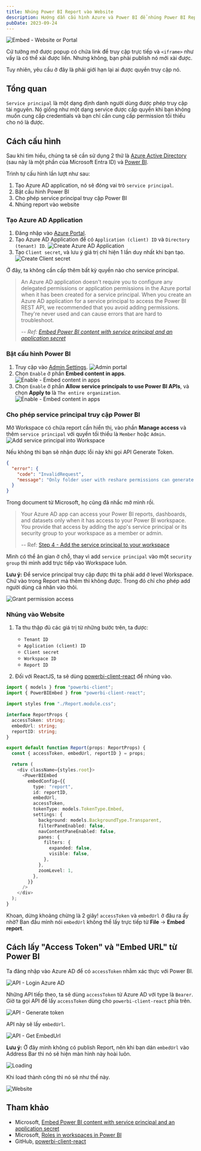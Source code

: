 ```yaml
---
title: Nhúng Power BI Report vào Website
description: Hướng dẫn cấu hình Azure và Power BI để nhúng Power BI Report vào Website
pubDate: 2023-09-24
---
```


![Embed - Website or Portal](../../assets/tutorials/nhung-power-bi-report-vao-website/embed-website-or-portal.png)

Cứ tưởng mở được popup có chứa link để truy cập trực tiếp và `<iframe>` như vầy là có thể xài được liền. Nhưng không, bạn phải publish nó mới xài được.

Tuy nhiên, yêu cầu ở đây là phải giới hạn lại ai được quyền truy cập nó.

## Tổng quan

`Service principal` là một dạng định danh người dùng được phép truy cập tài nguyên. Nó giống như một dạng service được cấp quyền khi bạn không muốn cung cấp credentials và bạn chỉ cần cung cấp permission tối thiểu cho nó là được.

## Cách cấu hình

Sau khi tìm hiểu, chúng ta sẽ cần sử dụng 2 thứ là [Azure Active Directory](https://azure.microsoft.com/en-us/products/active-directory) (sau này là một phần của Microsoft Entra ID) và [Power BI](https://powerbi.microsoft.com/en-us/what-is-power-bi/).

Trình tự cấu hình lần lượt như sau:

1. Tạo Azure AD application, nó sẽ đóng vai trò `service principal`.
2. Bật cấu hình Power BI
3. Cho phép service principal truy cập Power BI
4. Nhúng report vào website

### Tạo Azure AD Application

1. Đăng nhập vào [Azure Portal](https://portal.azure.com/).
2. Tạo Azure AD Application để có `Application (client) ID` và `Directory (tenant) ID`.
   ![Create Azure AD Application](../../assets/tutorials/nhung-power-bi-report-vao-website/create-azure-ad-application.png)
3. Tạo `Client secret`, và lưu ý giá trị chỉ hiện 1 lần duy nhất khi bạn tạo.
   ![Create Client secret](../../assets/tutorials/nhung-power-bi-report-vao-website/create-client-secret.png)

Ở đây, ta không cần cấp thêm bất kỳ quyền nào cho service principal.

> An Azure AD application doesn't require you to configure any delegated permissions or application permissions in the Azure portal when it has been created for a service principal. When you create an Azure AD application for a service principal to access the Power BI REST API, we recommended that you avoid adding permissions. They're never used and can cause errors that are hard to troubleshoot.
>
> -- <cite>Ref: [Embed Power BI content with service principal and an application secret](https://learn.microsoft.com/en-us/power-bi/developer/embedded/embed-service-principal#step-4---add-the-service-principal-to-your-workspace)</cite>

### Bật cấu hình Power BI

1. Truy cập vào [Admin Settings](https://app.powerbi.com/admin-portal/tenantSettings?experience=power-bi).
   ![Admin portal](../../assets/tutorials/nhung-power-bi-report-vao-website/powerbi-admin-portal.png)
2. Chọn `Enable` ở phần <strong>Embed content in apps</strong>.
   ![Enable - Embed content in apps](../../assets/tutorials/nhung-power-bi-report-vao-website/enable-embed.png)
3. Chọn `Enable` ở phần <strong>Allow service principals to use Power BI APIs</strong>, và chọn <strong>Apply to</strong> là `The entire organization`.
   ![Enable - Embed content in apps](../../assets/tutorials/nhung-power-bi-report-vao-website/enable-allow-service-principal.png)

### Cho phép service principal truy cập Power BI

Mở Workspace có chứa report cần hiển thị, vào phần <strong>Manage access</strong> và thêm `service principal` với quyền tối thiểu là `Member` hoặc `Admin`.
![Add service principal into Workspace](../../assets/tutorials/nhung-power-bi-report-vao-website/add-service-principal-into-workspace.png)

Nếu không thì bạn sẽ nhận được lỗi này khi gọi API Generate Token.

```json
{
  "error": {
    "code": "InvalidRequest",
    "message": "Only folder user with reshare permissions can generate embed token"
  }
}
```

Trong document từ Microsoft, họ cũng đã nhắc mở mình rồi.

> Your Azure AD app can access your Power BI reports, dashboards, and datasets only when it has access to your Power BI workspace. You provide that access by adding the app's service principal or its security group to your workspace as a member or admin.
>
> -- Ref: [Step 4 - Add the service principal to your workspace](https://learn.microsoft.com/en-us/power-bi/developer/embedded/embed-service-principal#step-4---add-the-service-principal-to-your-workspace)

Mình có thể ăn gian ở chỗ, thay vì add `service principal` vào một `security group` thì mình add trực tiếp vào Workspace luôn.

<strong className="text-red-500">Lưu ý:</strong> Để service principal truy cập được
thì ta phải add ở level Workspace. Chứ vào trong Report mà thêm thì không được. Trong
đó chỉ cho phép add người dùng cá nhân vào thôi.

![Grant permission access](../../assets/tutorials/nhung-power-bi-report-vao-website/manage-access-grant-permission-access.png)

### Nhúng vào Website

1. Ta thu thập đủ các giá trị từ những bước trên, ta được:

   - `Tenant ID`
   - `Application (client) ID`
   - `Client secret`
   - `Workspace ID`
   - `Report ID`

2. Đối với ReactJS, ta sẽ dùng [powerbi-client-react](https://github.com/microsoft/powerbi-client-react) để nhúng vào.

```typescript
import { models } from "powerbi-client";
import { PowerBIEmbed } from "powerbi-client-react";

import styles from "./Report.module.css";

interface ReportProps {
  accessToken: string;
  embedUrl: string;
  reportID: string;
}

export default function Report(props: ReportProps) {
  const { accessToken, embedUrl, reportID } = props;

  return (
    <div className={styles.root}>
      <PowerBIEmbed
        embedConfig={{
          type: "report",
          id: reportID,
          embedUrl,
          accessToken,
          tokenType: models.TokenType.Embed,
          settings: {
            background: models.BackgroundType.Transparent,
            filterPaneEnabled: false,
            navContentPaneEnabled: false,
            panes: {
              filters: {
                expanded: false,
                visible: false,
              },
            },
            zoomLevel: 1,
          },
        }}
      />
    </div>
  );
}
```

Khoan, dừng khoảng chừng là 2 giây! `accessToken` và `embedUrl` ở đâu ra ấy nhờ? Ban đầu mình nói `embedUrl` không thể lấy trực tiếp từ <strong>File</strong> -> <strong>Embed report</strong>.

## Cách lấy "Access Token" và "Embed URL" từ Power BI

Ta đăng nhập vào Azure AD để có `accessToken` nhằm xác thực với Power BI.

![API - Login Azure AD](../../assets/tutorials/nhung-power-bi-report-vao-website/api-login-azure-ad.png)

Những API tiếp theo, ta sẽ dùng `accessToken` từ Azure AD với type là `Bearer`. Giờ ta gọi API để lấy `accessToken` dùng cho `powerbi-client-react` phía trên.

![API - Generate token](../../assets/tutorials/nhung-power-bi-report-vao-website/api-generate-token.png)

API này sẽ lấy `embedUrl`.

![API - Get EmbedUrl](../../assets/tutorials/nhung-power-bi-report-vao-website/api-get-embed-url.png)

<strong className="text-red-500">Lưu ý:</strong> Ở đây mình không có publish Report,
nên khi bạn dán `embedUrl` vào Address Bar thì nó sẽ hiện màn hình này hoài luôn.

![Loading](../../assets/tutorials/nhung-power-bi-report-vao-website/powerbi-loading.png)

Khi load thành công thì nó sẽ như thế này.

![Website](../../assets/tutorials/nhung-power-bi-report-vao-website/result.png)

## Tham khảo

- Microsoft, [Embed Power BI content with service principal and an application secret](https://learn.microsoft.com/en-us/power-bi/developer/embedded/embed-service-principal)
- Microsoft, [Roles in workspaces in Power BI](https://learn.microsoft.com/en-us/power-bi/collaborate-share/service-roles-new-workspaces)
- GitHub, [powerbi-client-react](https://github.com/microsoft/powerbi-client-react)
